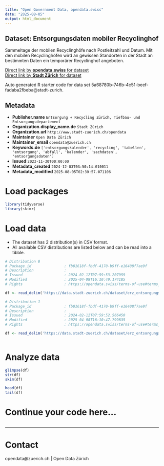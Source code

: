 ```yaml
---
title: "Open Government Data, opendata.swiss"
date: "2025-08-05"
output: html_document
---
```


## Dataset: Entsorgungsdaten mobiler Recyclinghof

Sammeltage der mobilen Recyclinghöfe nach Postleitzahl und Datum. 
Mit den mobilen Recyclinghöfen wird an gewissen Standorten in der Stadt an bestimmten Daten ein temporärer Recyclinghof angeboten.

[Direct link by **opendata.swiss** for dataset](https://opendata.swiss/de/dataset/entsorgungsdaten-mobiler-recyclinghof)<br>
[Direct link by **Stadt Zürich** for dataset](https://data.stadt-zuerich.ch/dataset/erz_entsorgungskalender_mobiler_recyclinghof)

Auto generated R starter code for data set 5a68780b-746b-4c51-beef-fadaba2fbeba@stadt-zurich.

## Metadata

- **Publisher.name** `Entsorgung + Recycling Zürich, Tiefbau- und Entsorgungsdepartement`
- **Organization.display_name.de** `Stadt Zürich`
- **Organization.url** `http://www.stadt-zuerich.ch/opendata`
- **Maintainer** `Open Data Zürich`
- **Maintainer_email** `opendata@zuerich.ch`
- **Keywords.de** `['entsorgungskalender', 'recycling', 'tabellen', 'entsorgung', 'abfall', 'kalender', 'sachdaten', 'entsorgungsdaten']`
- **Issued** `2023-11-30T00:00:00`
- **Metadata_created** `2024-12-03T03:50:14.010011`
- **Metadata_modified** `2025-08-05T02:30:57.071106`


# Load packages

```r

library(tidyverse)
library(skimr)

```

# Load data

-   The dataset has 2 distribution(s) in CSV format.
-   All available CSV distributions are listed below and can be read into a tibble.

```r

# Distribution 0
# Package_id               : fb01618f-fbdf-4170-b9ff-e16408f7ae9f
# Description              : 
# Issued                   : 2024-02-12T07:59:53.207959
# Modified                 : 2025-04-08T16:10:49.174185
# Rights                   : https://opendata.swiss/terms-of-use#terms_open

df <- read_delim('https://data.stadt-zuerich.ch/dataset/erz_entsorgungskalender_mobiler_recyclinghof/download/mobiler_recyclinghof_2025.csv')

# Distribution 1
# Package_id               : fb01618f-fbdf-4170-b9ff-e16408f7ae9f
# Description              : 
# Issued                   : 2024-02-12T07:59:52.566450
# Modified                 : 2025-04-08T16:10:47.799835
# Rights                   : https://opendata.swiss/terms-of-use#terms_open

df <- read_delim('https://data.stadt-zuerich.ch/dataset/erz_entsorgungskalender_mobiler_recyclinghof/download/mobiler_recyclinghof_2024.csv')



```

# Analyze data

```r

glimpse(df)
str(df)
skim(df)

head(df)
tail(df)

```

# Continue your code here...

```r

```

------------------------------------------------------------------------

# Contact

opendata@zuerich.ch | Open Data Zürich
